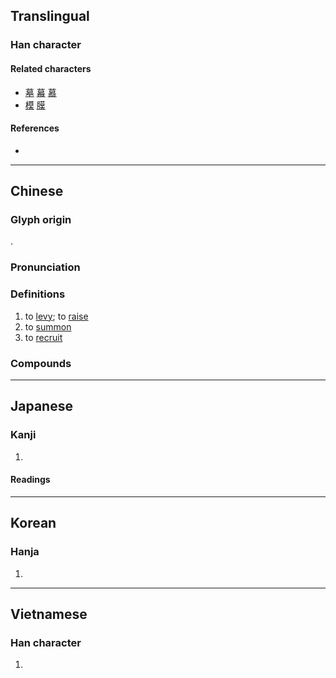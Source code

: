 {{character info/new}}
==Translingual==

===Han character===
{{Han char|rn=19|rad=力|as=11|sn=12|four=44427|canj=TAKS|ids=⿱莫力}}

====Related characters====
* [[墓]] [[幕]] [[慕]]
* [[模]] [[膜]]

====References====
* {{Han ref|kx=0148.400|dkj=02416|dj=0336.050|hdz=10376.070|uh=52DF|ud=21215|bh=B6D2|bd=46802}}

----

==Chinese==
{{zh-forms}}

===Glyph origin===
{{Han etyl}}
{{Han compound|莫|力|c1=p|c2=s|t2=strength|ls=psc}}.

===Pronunciation===
{{zh-pron
|m=mù
|c=mou6
|h=pfs=
|md=
|mn=bō͘
|w=3mu
|mc=y
|oc=y
|cat=v
}}

===Definitions===
{{zh-hanzi}}

# to [[levy]]; to [[raise]]
# to [[summon]]
# to [[recruit]]

===Compounds===
{{zh-der|募化|募役|募股|募捐|徵募|召募|募兵制|募資工具|勸募|募集|募債|募款|募緣|募士|募兵|募格|招募|捐募|科募|應募|籌募}}

----

==Japanese==

===Kanji===
{{ja-kanji|grade=c|rs=力11}}

# {{defn|lang=ja|sort=力11}}

====Readings====
{{ja-readings
|on=ぼ, も
|kun=つの-る
}}

----

==Korean==

===Hanja===
{{ko-hanja|hangeul=모|rv=mo|mr=mo}}

# {{defn|lang=ko|sort=力11}}

----

==Vietnamese==

===Han character===
{{vi-hantu|[[mộ]]|rs=力11}}

# {{defn|lang=vi}}
